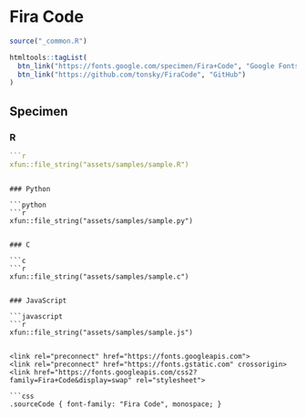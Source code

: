# Fira Code

```r
source("_common.R")
```

```r
htmltools::tagList(
  btn_link("https://fonts.google.com/specimen/Fira+Code", "Google Fonts"),
  btn_link("https://github.com/tonsky/FiraCode", "GitHub")
)
```

## Specimen

### R

```r
```r
xfun::file_string("assets/samples/sample.R")
```
```

### Python

```python
```r
xfun::file_string("assets/samples/sample.py")
```
```

### C

```c
```r
xfun::file_string("assets/samples/sample.c")
```
```

### JavaScript

```javascript
```r
xfun::file_string("assets/samples/sample.js")
```
```

<link rel="preconnect" href="https://fonts.googleapis.com">
<link rel="preconnect" href="https://fonts.gstatic.com" crossorigin>
<link href="https://fonts.googleapis.com/css2?family=Fira+Code&display=swap" rel="stylesheet">

```css
.sourceCode { font-family: "Fira Code", monospace; }
```
